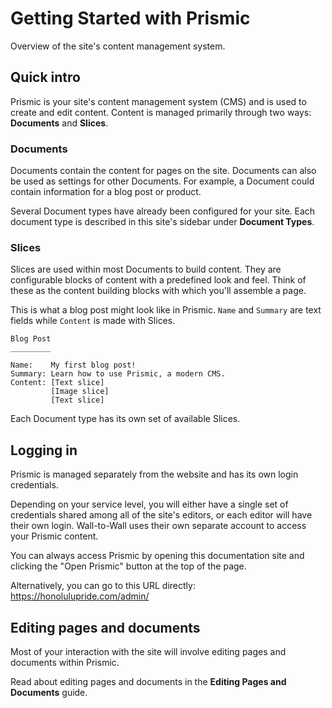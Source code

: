 
<Meta title="Documentation/Prismic CMS/Getting Started" />

# Getting Started with Prismic

Overview of the site's content management system.

## Quick intro

Prismic is your site's content management system (CMS) and is used to create and
edit content. Content is managed primarily through two ways: **Documents** and
**Slices**.

### Documents

Documents contain the content for pages on the site. Documents can also be used
as settings for other Documents. For example, a Document could contain
information for a blog post or product.

Several Document types have already been configured for your site. Each document
type is described in this site's sidebar under **Document Types**.

### Slices

Slices are used within most Documents to build content. They are configurable
blocks of content with a predefined look and feel. Think of these as the content
building blocks with which you'll assemble a page.

This is what a blog post might look like in Prismic. `Name` and `Summary` are
text fields while `Content` is made with Slices.

```
Blog Post
_________

Name:    My first blog post!
Summary: Learn how to use Prismic, a modern CMS.
Content: [Text slice]
         [Image slice]
         [Text slice]
```

Each Document type has its own set of available Slices.

## Logging in

Prismic is managed separately from the website and has its own login
credentials.

Depending on your service level, you will either have a single set of
credentials shared among all of the site's editors, or each editor will have
their own login. Wall-to-Wall uses their own separate account to access your
Prismic content.

You can always access Prismic by opening this documentation site and clicking
the "Open Prismic" button at the top of the page.

Alternatively, you can go to this URL directly:
<https://honolulupride.com/admin/>

## Editing pages and documents

Most of your interaction with the site will involve editing pages and documents
within Prismic.

Read about editing pages and documents in the **Editing Pages and Documents**
guide.
